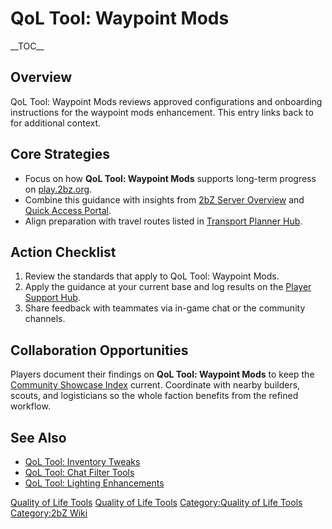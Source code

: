{{Short description|QoL Tool: Waypoint Mods reviews approved configurations and onboarding instructions for the waypoint mods enhancement}}
= QoL Tool: Waypoint Mods =
{{2bZ Navbox}}
__TOC__

== Overview ==
QoL Tool: Waypoint Mods reviews approved configurations and onboarding instructions for
the waypoint mods enhancement. This entry links back to [[Category:Quality of Life
Tools|Quality of Life Tools]] for additional context.

== Core Strategies ==
* Focus on how '''QoL Tool: Waypoint Mods''' supports long-term progress on [[play.2bz.org]].
* Combine this guidance with insights from [[2bZ Server Overview]] and [[Quick Access Portal]].
* Align preparation with travel routes listed in [[Transport Planner Hub]].

== Action Checklist ==
# Review the [[Category:Quality of Life Tools|Quality of Life Tools]] standards that apply to QoL Tool: Waypoint Mods.
# Apply the guidance at your current base and log results on the [[Player Support Hub]].
# Share feedback with teammates via in-game chat or the community channels.

== Collaboration Opportunities ==
Players document their findings on '''QoL Tool: Waypoint Mods''' to keep the [[Community
Showcase Index]] current. Coordinate with nearby builders, scouts, and logisticians so the
whole faction benefits from the refined workflow.

== See Also ==
* [[QoL Tool: Inventory Tweaks]]
* [[QoL Tool: Chat Filter Tools]]
* [[QoL Tool: Lighting Enhancements]]

[[Category:Quality of Life Tools]]
[[Category:2bZ Wiki]]
